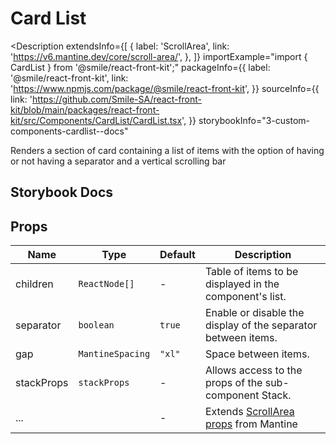 
# Card List

<Description
  extendsInfo={[
    {
      label: 'ScrollArea',
      link: 'https://v6.mantine.dev/core/scroll-area/',
    },
  ]}
  importExample="import { CardList } from '@smile/react-front-kit';"
  packageInfo={{
    label: '@smile/react-front-kit',
    link: 'https://www.npmjs.com/package/@smile/react-front-kit',
  }}
  sourceInfo={{
    link: 'https://github.com/Smile-SA/react-front-kit/blob/main/packages/react-front-kit/src/Components/CardList/CardList.tsx',
  }}
  storybookInfo="3-custom-components-cardlist--docs"
>
  Renders a section of card containing a list of items with the option of having
  or not having a separator and a vertical scrolling bar
</Description>

## Storybook Docs

<StorybookEmbed storyId="3-custom-components-cardlist" height="2180" />

## Props

| Name                 | Type             | Default | Description                                                                               |
| -------------------- | ---------------- | ------- | ----------------------------------------------------------------------------------------- |
| children <Required/> | `ReactNode[]`    | -       | Table of items to be displayed in the component's list.                                   |
| separator            | `boolean`        | `true`  | Enable or disable the display of the separator between items.                             |
| gap                  | `MantineSpacing` | `"xl"`  | Space between items.                                                                      |
| stackProps           | `stackProps`     | -       | Allows access to the props of the sub-component Stack.                                    |
| ...                  |                  | -       | Extends [ScrollArea props](https://v6.mantine.dev/core/scroll-area/?t=props) from Mantine |

